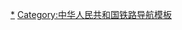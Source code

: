 {{Navbox
|name  = 中国铁路昆明局集团有限公司
|title = [[File:China Railways.svg|17px]] [[中国铁路昆明局集团有限公司]]
|listclass=hlist
|liststyle = padding:0.25em 0; line-height:1.4em; <!--otherwise lists can appear to form continuous whole-->
|state = <includeonly>{{{state|collapsed}}}</includeonly>
|oddstyle  = background:#f7f7f7;
|evenstyle = background:transparent;
 
 
|group1 = 铁路线路
|list1style = padding:0;
|list1  = {{Navbox subgroups
 |liststyle = padding:0.25em 0; line-height:1.4em; <!--otherwise lists can appear to form continuous whole-->
 
 |group1 = [[中华人民共和国高速铁路|高速铁路]]
 |list1  =   
*[[沪昆客运专线|沪昆高铁]][[长昆客运专线|长昆段]]
**{{站|富源北}}-{{站|昆明南}}
*[[南昆客运专线|南昆客专]]
**{{站|者桑}}-{{站|昆明}}
 
 |group2 = 干线
 |list2  =  
*[[沪昆铁路]][[贵昆铁路|贵昆线]]
**[[凤凰山站 (宣威市)|凤凰山]]-[[昆明站|昆明]]
*[[成昆铁路|元昆铁路]]
**[[黄瓜园站|黄瓜园]]-[[昆明站|昆明]]
*[[南昆铁路]]
**[[威舍站|威舍]]-[[昆明站|昆明]]
 
 |group3 = 支线
 |list3  =  
*[[广大铁路]]
*[[大丽铁路]]
*[[大瑞铁路]]
*[[昆阳铁路]]
*[[昆玉铁路]]
*[[玉蒙铁路]]
*[[蒙河铁路]]
*[[盘西铁路]]
*[[威红铁路]]
*[[水红铁路]]
**[[玉舍站|玉舍]]-[[红果站|红果]]
 
 |group4 = 货运线路
 |list4  =  
*[[东川铁路|东川线]]
*[[羊场铁路|羊场线]]
 
 |group5 = 米轨干线
 |list5  =  
*[[昆河铁路]]
*[[蒙宝铁路]]
 
 |group6 = 米轨支线
 |list6  =  
*[[昆石铁路|昆石线]]
*[[昆小铁路|昆小线]]
*[[草官铁路|草官线]]
 
|group7 = 寸轨铁路
 |list7  =  
*[[鸡个铁路|鸡个线]]
}}
 
|group2 = 火车站
|list2  = {{Navbox subgroups
  
  |group1 = 枢纽车站
 |list1  =  
*[[昆明站]]
 
  |group2 = 主要车站
 |list2 =  
*[[昆明东站]]
*[[昆明南站]]
*[[元谋站]]
*[[广通站]]
*[[楚雄站]]
*[[大理站]]
*[[丽江站]]
*[[玉溪站]]
*[[蒙自北站]]
*[[河口北站]]
*[[曲靖站]]
*[[宣威站]]
*[[红果站]]
*[[石林站]]
*[[罗平站]]
*[[威舍站]]
 
|group3 = 其他车站
 |list3  =  
 
|group4 = 米轨车站
 |list4  =  
}}
 
|group3 = 运输站段
|list3  = {{Navbox subgroups
  
  |group1 = 直属车站
|list1  =  
*[[昆明站]]
*[[昆明东站]]
 
|group2 = [[车务段]]
|list2  =  
*[[昆明车务段]]
*[[曲靖车务段]]
*[[广通车务段]]
*[[开远车务段]]
 
|group3 = [[客运段]]
|list3  =  
*[[昆明客运段]]
 
|group4 = [[车辆段]]
|list4  =  
*[[昆明车辆段]]
 
|group5 =
|list5  =  
 
|group6 = [[机务段]]
|list6  =  
*[[昆明机务段]]
 
|group7 = [[工务段]]
|list7  =  
*[[昆明工务段]]
*[[曲靖工务段]]
*[[开远工务段]]
*[[广通工电段]]
 
|group8 = [[工务机械段]]
|list8  =  
*[[昆明工务机械段]]
 
|group9 = [[电务段]]
|list9  = 
*[[昆明电务段]]
 
|group10 = [[通信段]]
|list10  = 
*[[昆明通信段]]
}}
}}<noinclude>
[[Category:中国铁路昆明局集团有限公司|*]]
[[Category:中华人民共和国铁路导航模板]]
</noinclude>
